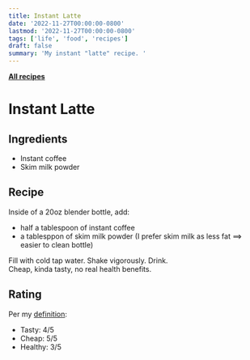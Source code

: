 ```yaml
---
title: Instant Latte
date: '2022-11-27T00:00:00-0800'
lastmod: '2022-11-27T00:00:00-0800'
tags: ['life', 'food', 'recipes']
draft: false
summary: 'My instant "latte" recipe. '
---
```


[**All recipes**](/tags/recipes/)

# Instant Latte

## Ingredients

- Instant coffee
- Skim milk powder

## Recipe

Inside of a 20oz blender bottle, add:

- half a tablespoon of instant coffee
- a tablesppon of skim milk powder (I prefer skim milk as less fat $\implies$ easier to clean bottle)

Fill with cold tap water. Shake vigorously. Drink. \
Cheap, kinda tasty, no real health benefits.

## Rating

Per my [definition](/blog/life/good-food):

- Tasty: 4/5
- Cheap: 5/5
- Healthy: 3/5
